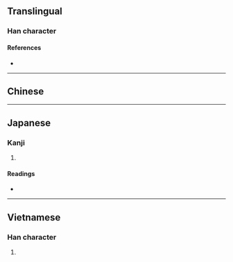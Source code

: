 {{also|巡}}
{{character info/new}}
==Translingual==

===Han character===
{{Han char|rn=54|rad=廴|as=03|sn=6|four=|canj=NKVVV|ids=⿺廴巛}}

====References====
* {{Han ref|kx=0352.291|dkj=09568|dj=0666.170|hdz=10403.100|uh=5EF5|ud=24309}}

----

==Chinese==
{{zh-see|巡|v}}

----

==Japanese==

===Kanji===
{{ja-kanji|grade=|rs=廴03}}

# {{rfdef|ja|sort=廴03}}

====Readings====
* {{ja-readings|on=[[じゅん]] (jun)|kun=}}

----

==Vietnamese==

===Han character===
{{vi-hantu|tuần|rs=廴03}}

# {{rfdef|vi}}